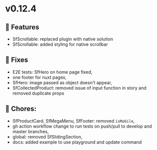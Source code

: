 
<Meta title="Releases/v0.12.x - Latest/v0.12.4 - Latest/Change log" />

# v0.12.4

## 🚀 Features

- SfScrollable: replaced plugin with native solution
- SfScrollable: added styling for native scrollbar


## 🐛 Fixes

- E2E tests: SfHero on home page fixed,
- one footer for nuxt pages,
- SfHero: image passed as object doesn't appear, 
- SfCollectedProduct: removed issue of input function in story and removed duplicate props

## 🧹 Chores:

- SfProductCard, SfMegaMenu, SfFooter: removed `isMobile`,
- gh action workflow change to run tests on push/pull to develop and master branches,
- global: removed SfSlidingSection,
- docs: added example to use playground and update command
